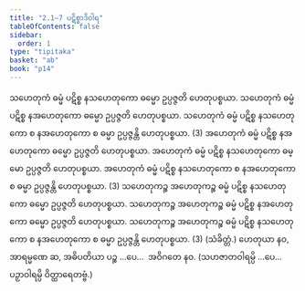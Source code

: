 ```yaml
---
title: "2.1–7 ပဋိစ္စာဒိဝါရ"
tableOfContents: false
sidebar:
  order: 1
type: "tipitaka"
basket: "ab"
book: "p14"
---
```



<DynamicBreadcrumb />

<Division number="4" book="p14" e="ch" v="40" p="198">

<Paragraph number="11" book="p14">
သဟေတုကံ ဓမ္မံ ပဋိစ္စ နသဟေတုကော ဓမ္မော ဥပ္ပဇ္ဇတိ ဟေတုပစ္စယာ. သဟေတုကံ ဓမ္မံ ပဋိစ္စ နအဟေတုကော ဓမ္မော ဥပ္ပဇ္ဇတိ ဟေတုပစ္စယာ. သဟေတုကံ ဓမ္မံ ပဋိစ္စ နသဟေတုကော စ နအဟေတုကော စ ဓမ္မာ ဥပ္ပဇ္ဇန္တိ ဟေတုပစ္စယာ. (3)
</Paragraph>

<Paragraph number="12" book="p14">
အဟေတုကံ ဓမ္မံ ပဋိစ္စ နအဟေတုကော ဓမ္မော ဥပ္ပဇ္ဇတိ ဟေတုပစ္စယာ. အဟေတုကံ ဓမ္မံ ပဋိစ္စ နသဟေတုကော ဓမ္မော ဥပ္ပဇ္ဇတိ ဟေတုပစ္စယာ. အဟေတုကံ ဓမ္မံ ပဋိစ္စ နသဟေတုကော စ နအဟေတုကော စ ဓမ္မာ ဥပ္ပဇ္ဇန္တိ ဟေတုပစ္စယာ. (3)
</Paragraph>

<Paragraph number="13" book="p14">
သဟေတုကဉ္စ အဟေတုကဉ္စ ဓမ္မံ ပဋိစ္စ နသဟေတုကော ဓမ္မော ဥပ္ပဇ္ဇတိ ဟေတုပစ္စယာ. သဟေတုကဉ္စ အဟေတုကဉ္စ ဓမ္မံ ပဋိစ္စ နအဟေတုကော ဓမ္မော ဥပ္ပဇ္ဇတိ ဟေတုပစ္စယာ. သဟေတုကဉ္စ အဟေတုကဉ္စ ဓမ္မံ ပဋိစ္စ နသဟေတုကော စ နအဟေတုကော စ ဓမ္မာ ဥပ္ပဇ္ဇန္တိ ဟေတုပစ္စယာ. (3) (သံခိတ္တံ.)
</Paragraph>

<Paragraph number="14" book="p14">
ဟေတုယာ နဝ, အာရမ္မဏေ ဆ, အဓိပတိယာ ပဉ္စ …ပေ…  အဝိဂတေ နဝ. (သဟဇာတဝါရမ္ပိ …ပေ…  ပဉှာဝါရမ္ပိ ဝိတ္ထာရေတဗ္ဗံ.)
</Paragraph>
</Division>
